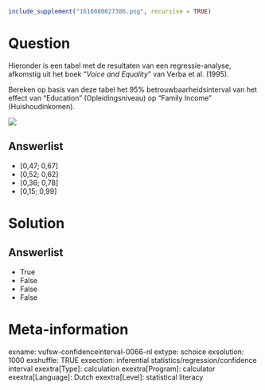 ```r
include_supplement("1616080027386.png", recursive = TRUE)
```

Question
========
Hieronder is een tabel met de resultaten van een regressie-analyse,
afkomstig uit het boek “*Voice and Equality*” van Verba et al. (1995).  
  
Bereken op basis van deze tabel het 95% betrouwbaarheidsinterval van het
effect van "Education" (Opleidingsniveau) op "Family Income"
(Huishoudinkomen).   
  
![](1616080027386.png)

Answerlist
----------
* \[0,47; 0,67\]
* \[0,52; 0,62\]
* \[0,36; 0,78\]
* \[0,15; 0,99\]

Solution
========










Answerlist
----------
* True
* False
* False
* False

Meta-information
================
exname: vufsw-confidenceinterval-0066-nl
extype: schoice
exsolution: 1000
exshuffle: TRUE
exsection: inferential statistics/regression/confidence interval
exextra[Type]: calculation
exextra[Program]: calculator
exextra[Language]: Dutch
exextra[Level]: statistical literacy

